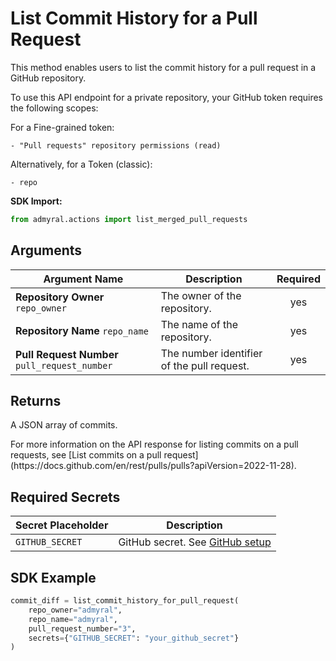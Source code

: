 
# List Commit History for a Pull Request

This method enables users to list the commit history for a pull request in a GitHub repository.

To use this API endpoint for a private repository, your GitHub token requires the following scopes:

For a Fine-grained token:

```
- "Pull requests" repository permissions (read)
```

Alternatively, for a Token (classic):

```
- repo
```

**SDK Import:**

```python
from admyral.actions import list_merged_pull_requests
```

## Arguments

| Argument Name                                 | Description                                | Required |
| --------------------------------------------- | ------------------------------------------ | :------: |
| **Repository Owner** `repo_owner`             | The owner of the repository.               |   yes    |
| **Repository Name** `repo_name`               | The name of the repository.                |   yes    |
| **Pull Request Number** `pull_request_number` | The number identifier of the pull request. |   yes    |

## Returns

A JSON array of commits.

<Callout type="info">
	For more information on the API response for listing commits on a pull
	requests, see [List commits on a pull
	request](https://docs.github.com/en/rest/pulls/pulls?apiVersion=2022-11-28).
</Callout>

## Required Secrets

| Secret Placeholder | Description                                                    |
| ------------------ | -------------------------------------------------------------- |
| `GITHUB_SECRET`    | GitHub secret. See [GitHub setup](/integrations/github/github) |

## SDK Example

```python
commit_diff = list_commit_history_for_pull_request(
	repo_owner="admyral",
	repo_name="admyral",
	pull_request_number="3",
	secrets={"GITHUB_SECRET": "your_github_secret"}
)
```
